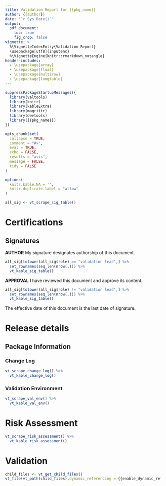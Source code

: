```yaml
---
title: Validation Report for {{pkg_name}}
author: {{author}}
date: "`r Sys.Date()`"
output: 
  pdf_document:
    toc: true
    fig_crop: false
vignette: >
  %\VignetteIndexEntry{Validation Report}
  \usepackage[utf8]{inputenc}
  %\VignetteEngine{knitr::rmarkdown_notangle}
header-includes:
  - \usepackage{array}
  - \usepackage{float}
  - \usepackage{multirow}
  - \usepackage{longtable}
---
```


```r
suppressPackageStartupMessages({
  library(valtools)
  library(knitr)
  library(kableExtra)
  library(magrittr)
  library(devtools)
  library({{pkg_name}})
})

opts_chunk$set(
  collapse = TRUE,
  comment = "#>",
  eval = TRUE,
  echo = FALSE,
  results = "asis",
  message = FALSE,
  tidy = FALSE
)

options(
  knitr.kable.NA = '',
  knitr.duplicate.label = "allow"
)

```

```r
all_sig <- vt_scrape_sig_table() 
```

\newpage

# Certifications

## Signatures

**AUTHOR** My signature designates authorship of this document.

```r
all_sig[tolower(all_sig$role) == "validation lead",] %>%
  set_rownames(seq_len(nrow(.))) %>%
  vt_kable_sig_table()
```

**APPROVAL** I have reviewed this document and approve its content.

```r

all_sig[tolower(all_sig$role) != "validation lead",] %>%
  set_rownames(seq_len(nrow(.))) %>% 
  vt_kable_sig_table()

```

The effective date of this document is the last date of signature.

\newpage

# Release details

## Package Information

### Change Log

```r
vt_scrape_change_log() %>% 
  vt_kable_change_log()
```

### Validation Environment

```r
vt_scrape_val_env() %>% 
  vt_kable_val_env()
```


# Risk Assessment

```r
vt_scrape_risk_assessment() %>% 
  vt_kable_risk_assessment()
```

\newpage

# Validation



```r
child_files <- vt_get_child_files()
vt_file(vt_path(child_files),dynamic_referencing = {{enable_dynamic_referencing}})
```
